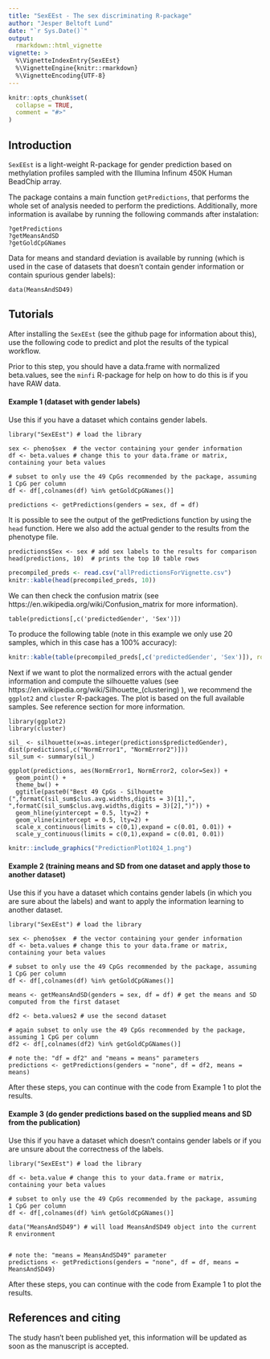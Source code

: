 ```yaml
---
title: "SexEEst - The sex discriminating R-package"
author: "Jesper Beltoft Lund"
date: "`r Sys.Date()`"
output: 
  rmarkdown::html_vignette
vignette: >
  %\VignetteIndexEntry{SexEEst}
  %\VignetteEngine{knitr::rmarkdown}
  %\VignetteEncoding{UTF-8}
---
```


```r
knitr::opts_chunk$set(
  collapse = TRUE,
  comment = "#>"
)
```

## Introduction

`SexEEst` is a light-weight R-package for gender prediction based on methylation profiles sampled with the Illumina Infinum 450K Human BeadChip array.  

The package contains a main function `getPredictions`, that performs the whole set of analysis needed to perform the predictions. Additionally, more information is availabe by running the following commands after instalation: 


    ?getPredictions
    ?getMeansAndSD
    ?getGoldCpGNames
    
Data for means and standard deviation is available by running (which is used in the case of datasets that doesn't contain gender information or contain spurious gender labels):

    data(MeansAndSD49)

## Tutorials

After installing the `SexEEst` (see the github page for information about this), use the following code to predict and plot the results of the typical workflow.

Prior to this step, you should have a data.frame with normalized beta.values, see the `minfi` R-package for help on how to do this is if you have RAW data.

#### Example 1 (dataset with gender labels)

Use this if you have a dataset which contains gender labels.

    library("SexEEst") # load the library
    
    sex <- pheno$sex  # the vector containing your gender information
    df <- beta.values # change this to your data.frame or matrix, containing your beta values
    
    # subset to only use the 49 CpGs recommended by the package, assuming 1 CpG per column
    df <- df[,colnames(df) %in% getGoldCpGNames()]
    
    predictions <- getPredictions(genders = sex, df = df)
    
It is possible to see the output of the getPredictions function by using the `head` function. Here we also add the actual gender to the results from the phenotype file.

    predictions$Sex <- sex # add sex labels to the results for comparison
    head(predictions, 10)  # prints the top 10 table rows
    
```r
precompiled_preds <- read.csv("allPredictionsForVignette.csv")
knitr::kable(head(precompiled_preds, 10))
```

We can then check the confusion matrix (see https://en.wikipedia.org/wiki/Confusion_matrix for more information).

    table(predictions[,c('predictedGender', 'Sex')])
    
To produce the following table (note in this example we only use 20 samples, which in this case has a 100% accuracy):

```r
knitr::kable(table(precompiled_preds[,c('predictedGender', 'Sex')]), row.names = T)
```


Next if we want to plot the normalized errors with the actual gender information and compute the silhouette values (see https://en.wikipedia.org/wiki/Silhouette_(clustering) ), we recommend the `ggplot2` and `cluster` R-packages. The plot is based on the full available samples. See reference section for more information.    

    library(ggplot2)
    library(cluster)
    
    sil_ <- silhouette(x=as.integer(predictions$predictedGender), dist(predictions[,c("NormError1", "NormError2")]))
    sil_sum <- summary(sil_)

    ggplot(predictions, aes(NormError1, NormError2, color=Sex)) + 
      geom_point() + 
      theme_bw() +   
      ggtitle(paste0("Best 49 CpGs - Silhouette (",formatC(sil_sum$clus.avg.widths,digits = 3)[1],", ",formatC(sil_sum$clus.avg.widths,digits = 3)[2],")")) +
      geom_hline(yintercept = 0.5, lty=2) + 
      geom_vline(xintercept = 0.5, lty=2) + 
      scale_x_continuous(limits = c(0,1),expand = c(0.01, 0.01)) + 
      scale_y_continuous(limits = c(0,1),expand = c(0.01, 0.01)) 


```r
knitr::include_graphics("PredictionPlot1024_1.png")
```

#### Example 2 (training means and SD from one dataset and apply those to another dataset)

Use this if you have a dataset which contains gender labels (in which you are sure about the labels) and want to apply the information learning to another dataset.

    library("SexEEst") # load the library
    
    sex <- pheno$sex  # the vector containing your gender information
    df <- beta.values # change this to your data.frame or matrix, containing your beta values
    
    # subset to only use the 49 CpGs recommended by the package, assuming 1 CpG per column
    df <- df[,colnames(df) %in% getGoldCpGNames()]
    
    means <- getMeansAndSD(genders = sex, df = df) # get the means and SD computed from the first dataset
    
    df2 <- beta.values2 # use the second dataset 
    
    # again subset to only use the 49 CpGs recommended by the package, assuming 1 CpG per column
    df2 <- df[,colnames(df2) %in% getGoldCpGNames()]
    
    # note the: "df = df2" and "means = means" parameters
    predictions <- getPredictions(genders = "none", df = df2, means = means) 
    
After these steps, you can continue with the code from Example 1 to plot the results.
    
#### Example 3 (do gender predictions based on the supplied means and SD from the publication)

Use this if you have a dataset which doesn't contains gender labels or if you are unsure about the correctness of the labels.

    library("SexEEst") # load the library
    
    df <- beta.value # change this to your data.frame or matrix, containing your beta values
    
    # subset to only use the 49 CpGs recommended by the package, assuming 1 CpG per column
    df <- df[,colnames(df) %in% getGoldCpGNames()]
    
    data("MeansAndSD49") # will load MeansAndSD49 object into the current R environment
    
    
    # note the: "means = MeansAndSD49" parameter
    predictions <- getPredictions(genders = "none", df = df, means = MeansAndSD49) 
    
After these steps, you can continue with the code from Example 1 to plot the results.

## References and citing

The study hasn't been published yet, this information will be updated as soon as the manuscript is accepted.  
